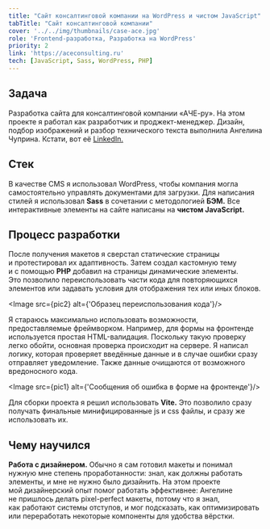 ```yaml
---
title: "Сайт консалтинговой компании на WordPress и чистом JavaScript"
tabTitle: "Сайт консалтинговой компании"
cover: '../../img/thumbnails/case-ace.jpg'
role: 'Frontend-разработка, Разработка на WordPress'
priority: 2
link: 'https://aceconsulting.ru'
tech: [JavaScript, Sass, WordPress, PHP]
---
```




## Задача

Разработка сайта для консалтинговой компании «АЧЕ-ру». На этом проекте я работал как разработчик и проджект-менеджер. Дизайн, подбор изображений и разбор технического текста выполнила Ангелина Чуприна. Кстати, вот её [LinkedIn.](https://www.linkedin.com/in/angechuprina/)


## Стек

В качестве CMS я использовал WordPress, чтобы компания могла самостоятельно управлять документами для загрузки.
Для написания стилей я использовал **Sass** в сочетании с методологией **БЭМ.**
Все интерактивные элементы на сайте написаны на **чистом JavaScript.**

## Процесс разработки

После получения макетов я сверстал статические страницы и протестировал их адаптивность. Затем создал кастомную тему и с помощью **PHP** добавил на страницы динамические элементы. Это позволило переиспользовать части кода для повторяющихся элементов или задавать условия для отображения тех или иных блоков.

<Image src={pic2} alt={'Образец переиспользования кода'}/>

Я стараюсь максимально использовать возможности, предоставляемые фреймворком. Например, для формы на фронтенде используется простая HTML-валидация. Поскольку такую проверку легко обойти, основная проверка происходит на сервере. Я написал логику, которая проверяет введённые данные и в случае ошибки сразу отправляет уведомление. Также данные очищаются от возможного вредоносного кода.

<Image src={pic1} alt={'Сообщения об ошибка в форме на фронтенде'}/>


Для сборки проекта я решил использовать **Vite.** Это позволило сразу получать финальные минифицированные js и css файлы, и сразу же использовать их.


## Чему научился

**Работа с дизайнером.** Обычно я сам готовил макеты и понимал нужную мне степень проработанности: знал, как должны работать элементы, и мне не нужно было дизайнить. На этом проекте мой дизайнерский опыт помог работать эффективнее: Ангелине не пришлось делать pixel-perfect макеты, потому что я знал, как работают системы отступов, и мог подсказать, как оптимизировать или переработать некоторые компоненты для удобства вёрстки.
